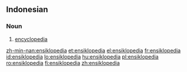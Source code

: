 ==Indonesian==

===Noun===
{{infl|id|noun}}

# [[encyclopedia]]

[[zh-min-nan:ensiklopedia]]
[[et:ensiklopedia]]
[[el:ensiklopedia]]
[[fr:ensiklopedia]]
[[id:ensiklopedia]]
[[lo:ensiklopedia]]
[[hu:ensiklopedia]]
[[pl:ensiklopedia]]
[[ro:ensiklopedia]]
[[fi:ensiklopedia]]
[[zh:ensiklopedia]]